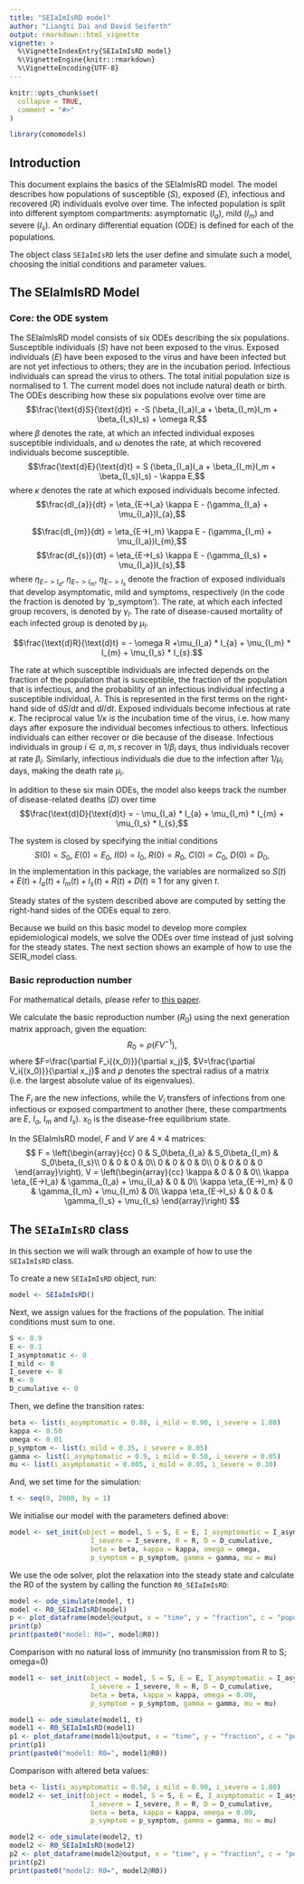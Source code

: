 ```yaml
---
title: "SEIaImIsRD model"
author: "Liangti Dai and David Seiferth"
output: rmarkdown::html_vignette
vignette: >
  %\VignetteIndexEntry{SEIaImIsRD model}
  %\VignetteEngine{knitr::rmarkdown}
  %\VignetteEncoding{UTF-8}
---
```


```r
knitr::opts_chunk$set(
  collapse = TRUE,
  comment = "#>"
)
```

```r
library(comomodels)
```

## Introduction
This document explains the basics of the SEIaImIsRD model. The model describes
how populations of susceptible ($S$), exposed ($E$), infectious and recovered ($R$)
individuals evolve over time. The infected population is split into different 
symptom compartments: asymptomatic ($I_a$), mild ($I_m$) and severe ($I_s$). 
An ordinary differential equation (ODE) is defined for each of the populations.

The object class `SEIaImIsRD` lets the user define and simulate such a model, 
choosing the initial conditions and parameter values.

## The SEIaImIsRD Model
### Core: the ODE system
The SEIaImIsRD model consists of six ODEs describing the six populations. Susceptible
individuals ($S$) have not been exposed to the virus. Exposed individuals ($E$) have been
exposed to the virus and have been infected but are not yet infectious to others; they are 
in the incubation period. Infectious individuals can spread the virus to others. 
The total initial population size is normalised to 1.
The current model does not include natural death or birth.	
The ODEs describing how these six populations evolve over time are
$$\frac{\text{d}S}{\text{d}t} = -S (\beta_{I_a}I_a + \beta_{I_m}I_m + \beta_{I_s}I_s) + \omega R,$$
where $\beta$ denotes the rate, at which an infected individual exposes susceptible individuals,
and $\omega$ denotes the rate, at which recovered individuals become susceptible.
$$\frac{\text{d}E}{\text{d}t} = S (\beta_{I_a}I_a + \beta_{I_m}I_m + \beta_{I_s}I_s) - \kappa E,$$
where $\kappa$ denotes the rate at which exposed individuals become infected.
$$\frac{dI_{a}}{dt} = \eta_{E->I_a} \kappa E - (\gamma_{I_a} + \mu_{I_a})I_{a},$$


$$\frac{dI_{m}}{dt} = \eta_{E->I_m} \kappa E - (\gamma_{I_m} + \mu_{I_a})I_{m},$$
$$\frac{dI_{s}}{dt} = \eta_{E->I_s} \kappa E - (\gamma_{I_s} + \mu_{I_a})I_{s},$$
where $\eta_{E->I_a}$, $\eta_{E->I_m}$, $\eta_{E->I_s}$ denote the fraction of exposed individuals that develop asymptomatic, mild and symptoms, respectively (in the code the fraction is denoted by 'p_symptom').
The rate, at which each infected group recovers, is denoted by $\gamma_I$.
The rate of disease-caused mortality of each infected group is denoted by $\mu_I$.

$$\frac{\text{d}R}{\text{d}t} = - \omega R +\mu_{I_a}  * I_{a} + \mu_{I_m}  * I_{m} + \mu_{I_s}  * I_{s}.$$

The rate at which susceptible individuals are infected depends on the fraction
of the population that is susceptible, the fraction of the population that is
infectious, and the probability of an infectious individual infecting a 
susceptible individual, $\lambda$. This is represented in the
first terms on the right-hand side of $\text{d}S/ \text{d}t$ and $\text{d}I/ \text{d}t$.
Exposed individuals become infectious at rate $\kappa$. The reciprocal value $1/ \kappa$ is
the incubation time of the virus, i.e. how many days after exposure the individual
becomes infectious to others. Infectious individuals can either recover or die
because of the disease. Infectious individuals in group $i\in {a,m,s}$ recover in $1/ \beta_i$
days, thus individuals recover at rate $\beta_i$. Similarly, infectious
individuals die due to the infection after $1/ \mu_i$ days, making the death rate $\mu_i$.

In addition to these six main ODEs, the model also keeps track the number of 
disease-related deaths ($D$) over time
$$\frac{\text{d}D}{\text{d}t} = - \mu_{I_a} * I_{a} +  \mu_{I_m} * I_{m} +  \mu_{I_s} * I_{s},$$

The system is closed by specifying the initial conditions
$$S(0) = S_0,\ E(0) = E_0,\ I(0) = I_0,\ R(0) = R_0,\ C(0) = C_0,\ D(0) = D_0,$$
In the implementation in this package, the variables are normalized so 
$S(t) + E(t) + I_a(t) + I_m(t) + I_s(t) + R(t) + D(t) \equiv 1$ for any given $t$.

Steady states of the system described above are computed by setting the right-hand
sides of the ODEs equal to zero. 

Because we build on this basic model to develop more complex epidemiological models,
we solve the ODEs over time instead of just solving for the steady states. The
next section shows an example of how to use the SEIR_model class.

### Basic reproduction number
For mathematical details, please refer to [this paper](https://www.ncbi.nlm.nih.gov/pmc/articles/PMC6002118/pdf/main.pdf).

We calculate the basic reproduction number ($R_0$) using the next generation matrix approach, given the equation:
$$R_0 = \rho(FV^{-1}),$$
where $F=\frac{\partial F_i{(x_0)}}{\partial x_j}$, $V=\frac{\partial V_i{(x_0)}}{\partial x_j}$ and $\rho$ denotes the spectral radius of a matrix (i.e. the largest absolute value of its eigenvalues).

The $F_i$ are the new infections, while the $V_i$ transfers of infections from one infectious or exposed compartment to another (here, these compartments are $E$, $I_a$, $I_m$ and $I_s$). $x_0$ is the disease-free equilibrium state.

In the SEIaImIsRD model, $F$ and $V$ are $4\times4$ matrices:
$$
F = \left(\begin{array}{cc} 
0 & S_0\beta_{I_a} & S_0\beta_{I_m} & S_0\beta_{I_s}\\
0 & 0 & 0 & 0\\
0 & 0 & 0 & 0\\
0 & 0 & 0 & 0
\end{array}\right), 
V = \left(\begin{array}{cc} 
\kappa & 0 & 0 & 0\\
\kappa \eta_{E->I_a} & \gamma_{I_a} + \mu_{I_a} & 0 & 0\\
\kappa \eta_{E->I_m} & 0 & \gamma_{I_m} + \mu_{I_m} & 0\\
\kappa \eta_{E->I_s} & 0 & 0 & \gamma_{I_s} + \mu_{I_s}
\end{array}\right)
$$

## The `SEIaImIsRD` class
In this section we will walk through an example of how to use the `SEIaImIsRD`
class.

To create a new `SEIaImIsRD` object, run:
```r
model <- SEIaImIsRD()
```

Next, we assign values for the fractions of the population.
The initial conditions must sum to one.
```r
S <- 0.9
E <- 0.1
I_asymptomatic <- 0
I_mild <- 0
I_severe <- 0
R <- 0
D_cumulative <- 0
```

Then, we define the transition rates:
```r
beta <- list(i_asymptomatic = 0.80, i_mild = 0.90, i_severe = 1.00)
kappa <- 0.50
omega <- 0.01
p_symptom <- list(i_mild = 0.35, i_severe = 0.05)
gamma <- list(i_asymptomatic = 0.9, i_mild = 0.50, i_severe = 0.05)
mu <- list(i_asymptomatic = 0.005, i_mild = 0.05, i_severe = 0.30)
```

And, we set time for the simulation:
```r
t <- seq(0, 2000, by = 1)
```

We initialise our model with the parameters defined above:
```r
model <- set_init(object = model, S = S, E = E, I_asymptomatic = I_asymptomatic, I_mild = I_mild,
                    I_severe = I_severe, R = R, D = D_cumulative,
                    beta = beta, kappa = kappa, omega = omega,
                    p_symptom = p_symptom, gamma = gamma, mu = mu)
```

We use the ode solver, plot the relaxation into the steady state and calculate the R0 of the system by calling the function `R0_SEIaImIsRD`:
```r
model <- ode_simulate(model, t)
model <- R0_SEIaImIsRD(model)
p <- plot_dataframe(model@output, x = "time", y = "fraction", c = "population_group")
print(p)
print(paste0("model: R0=", model@R0))
```

Comparison with no natural loss of immunity (no transmission from R to S; omega=0)
```r
model1 <- set_init(object = model, S = S, E = E, I_asymptomatic = I_asymptomatic, I_mild = I_mild,
                    I_severe = I_severe, R = R, D = D_cumulative,
                    beta = beta, kappa = kappa, omega = 0.00,
                    p_symptom = p_symptom, gamma = gamma, mu = mu)

model1 <- ode_simulate(model1, t)
model1 <- R0_SEIaImIsRD(model1)
p1 <- plot_dataframe(model1@output, x = "time", y = "fraction", c = "population_group")
print(p1)
print(paste0("model1: R0=", model1@R0))
```

Comparison with altered beta values:
```r
beta <- list(i_asymptomatic = 0.50, i_mild = 0.90, i_severe = 1.00)
model2 <- set_init(object = model, S = S, E = E, I_asymptomatic = I_asymptomatic, I_mild = I_mild,
                    I_severe = I_severe, R = R, D = D_cumulative,
                    beta = beta, kappa = kappa, omega = 0.00,
                    p_symptom = p_symptom, gamma = gamma, mu = mu)

model2 <- ode_simulate(model2, t)
model2 <- R0_SEIaImIsRD(model2)
p2 <- plot_dataframe(model2@output, x = "time", y = "fraction", c = "population_group")
print(p2)
print(paste0("model2: R0=", model2@R0))
```

